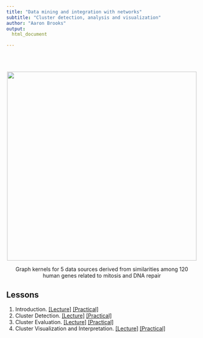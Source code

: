 ```yaml
---
title: "Data mining and integration with networks"
subtitle: "Cluster detection, analysis and visualization"
author: "Aaron Brooks"
output:
  html_document

---
```

<br>
<br>
<p style="text-align:center;"><img src="http://scalefreegan.github.io/Teaching/DataIntegration/lectures/resources/component_graphs.png" width="500px" /></p>
<p style="text-align:center;">Graph kernels for 5 data sources derived from similarities among 120 human genes related to mitosis and DNA repair</p>

## Lessons

1. Introduction. [[Lecture]](http://scalefreegan.github.io/Teaching/DataIntegration/lectures/l1.html) [[Practical]](http://scalefreegan.github.io/Teaching/DataIntegration/practicals/p1.html)
2. Cluster Detection. [[Lecture]](http://scalefreegan.github.io/Teaching/DataIntegration/lectures/l2.html) [[Practical]](http://scalefreegan.github.io/Teaching/DataIntegration/practicals/p2.html)
3. Cluster Evaluation. [[Lecture]](http://scalefreegan.github.io/Teaching/DataIntegration/lectures/l3.html) [[Practical]](http://scalefreegan.github.io/Teaching/DataIntegration/practicals/p3.html)
4. Cluster Visualization and Interpretation. [[Lecture]](http://scalefreegan.github.io/Teaching/DataIntegration/lectures/l4.html) [[Practical]](http://scalefreegan.github.io/Teaching/DataIntegration/practicals/p4.html)
